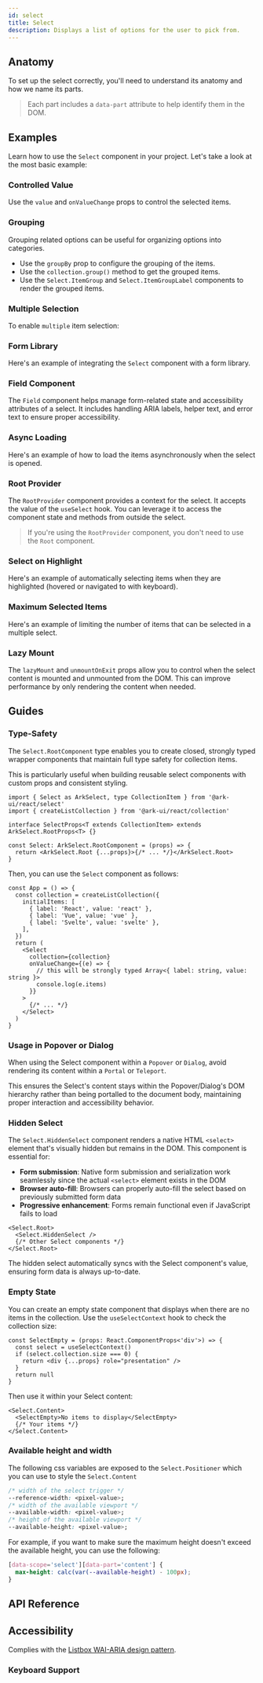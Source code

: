 ```yaml
---
id: select
title: Select
description: Displays a list of options for the user to pick from.
---
```


<ComponentPreview id="Select" />

## Anatomy

To set up the select correctly, you'll need to understand its anatomy and how we name its parts.

> Each part includes a `data-part` attribute to help identify them in the DOM.

<Anatomy id="select" />

## Examples

Learn how to use the `Select` component in your project. Let's take a look at the most basic example:

<Example id="basic" />

### Controlled Value

Use the `value` and `onValueChange` props to control the selected items.

<Example id="controlled" />

### Grouping

Grouping related options can be useful for organizing options into categories.

- Use the `groupBy` prop to configure the grouping of the items.
- Use the `collection.group()` method to get the grouped items.
- Use the `Select.ItemGroup` and `Select.ItemGroupLabel` components to render the grouped items.

<Example id="grouping" />

### Multiple Selection

To enable `multiple` item selection:

<Example id="multiple" />

### Form Library

Here's an example of integrating the `Select` component with a form library.

<Example id="form-library" />

### Field Component

The `Field` component helps manage form-related state and accessibility attributes of a select. It includes handling
ARIA labels, helper text, and error text to ensure proper accessibility.

<Example id="with-field" />

### Async Loading

Here's an example of how to load the items asynchronously when the select is opened.

<Example id="async" />

### Root Provider

The `RootProvider` component provides a context for the select. It accepts the value of the `useSelect` hook. You can
leverage it to access the component state and methods from outside the select.

<Example id="root-provider" />

> If you're using the `RootProvider` component, you don't need to use the `Root` component.

### Select on Highlight

Here's an example of automatically selecting items when they are highlighted (hovered or navigated to with keyboard).

<Example id="select-on-highlight" />

### Maximum Selected Items

Here's an example of limiting the number of items that can be selected in a multiple select.

<Example id="max-selected" />

### Lazy Mount

The `lazyMount` and `unmountOnExit` props allow you to control when the select content is mounted and unmounted from the
DOM. This can improve performance by only rendering the content when needed.

<Example id="lazy-mount" />

## Guides

### Type-Safety

The `Select.RootComponent` type enables you to create closed, strongly typed wrapper components that maintain full type
safety for collection items.

This is particularly useful when building reusable select components with custom props and consistent styling.

```tsx
import { Select as ArkSelect, type CollectionItem } from '@ark-ui/react/select'
import { createListCollection } from '@ark-ui/react/collection'

interface SelectProps<T extends CollectionItem> extends ArkSelect.RootProps<T> {}

const Select: ArkSelect.RootComponent = (props) => {
  return <ArkSelect.Root {...props}>{/* ... */}</ArkSelect.Root>
}
```

Then, you can use the `Select` component as follows:

```tsx
const App = () => {
  const collection = createListCollection({
    initialItems: [
      { label: 'React', value: 'react' },
      { label: 'Vue', value: 'vue' },
      { label: 'Svelte', value: 'svelte' },
    ],
  })
  return (
    <Select
      collection={collection}
      onValueChange={(e) => {
        // this will be strongly typed Array<{ label: string, value: string }>
        console.log(e.items)
      }}
    >
      {/* ... */}
    </Select>
  )
}
```

### Usage in Popover or Dialog

When using the Select component within a `Popover` or `Dialog`, avoid rendering its content within a `Portal` or
`Teleport`.

This ensures the Select's content stays within the Popover/Dialog's DOM hierarchy rather than being portalled to the
document body, maintaining proper interaction and accessibility behavior.

### Hidden Select

The `Select.HiddenSelect` component renders a native HTML `<select>` element that's visually hidden but remains in the
DOM. This component is essential for:

- **Form submission**: Native form submission and serialization work seamlessly since the actual `<select>` element
  exists in the DOM
- **Browser auto-fill**: Browsers can properly auto-fill the select based on previously submitted form data
- **Progressive enhancement**: Forms remain functional even if JavaScript fails to load

```tsx
<Select.Root>
  <Select.HiddenSelect />
  {/* Other Select components */}
</Select.Root>
```

The hidden select automatically syncs with the Select component's value, ensuring form data is always up-to-date.

### Empty State

You can create an empty state component that displays when there are no items in the collection. Use the
`useSelectContext` hook to check the collection size:

```tsx
const SelectEmpty = (props: React.ComponentProps<'div'>) => {
  const select = useSelectContext()
  if (select.collection.size === 0) {
    return <div {...props} role="presentation" />
  }
  return null
}
```

Then use it within your Select content:

```tsx
<Select.Content>
  <SelectEmpty>No items to display</SelectEmpty>
  {/* Your items */}
</Select.Content>
```

### Available height and width

The following css variables are exposed to the `Select.Positioner` which you can use to style the `Select.Content`

```css
/* width of the select trigger */
--reference-width: <pixel-value>;
/* width of the available viewport */
--available-width: <pixel-value>;
/* height of the available viewport */
--available-height: <pixel-value>;
```

For example, if you want to make sure the maximum height doesn't exceed the available height, you can use the following:

```css
[data-scope='select'][data-part='content'] {
  max-height: calc(var(--available-height) - 100px);
}
```

## API Reference

<ComponentTypes id="select" />

## Accessibility

Complies with the [Listbox WAI-ARIA design pattern](https://www.w3.org/WAI/ARIA/apg/patterns/listbox/).

### Keyboard Support

<KeyBindingsTable id="select" />
